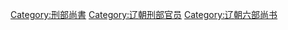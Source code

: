 [[Category:刑部尚書|Category:刑部尚書]]
[[Category:辽朝刑部官员|Category:辽朝刑部官员]]
[[Category:辽朝六部尚书|Category:辽朝六部尚书]]